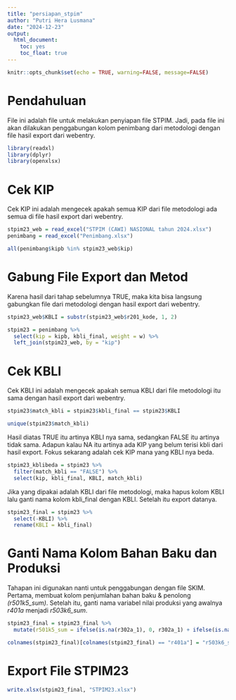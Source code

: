 ```yaml
---
title: "persiapan_stpim"
author: "Putri Hera Lusmana"
date: "2024-12-23"
output: 
  html_document:
    toc: yes
    toc_float: true
---
```


```r
knitr::opts_chunk$set(echo = TRUE, warning=FALSE, message=FALSE)
```

# Pendahuluan

File ini adalah file untuk melakukan penyiapan file STPIM. Jadi, pada file ini akan dilakukan penggabungan kolom penimbang dari metodologi dengan file hasil export dari webentry.

```r
library(readxl)
library(dplyr)
library(openxlsx)
```

# Cek KIP

Cek KIP ini adalah mengecek apakah semua KIP dari file metodologi ada semua di file hasil export dari webentry.

```r
stpim23_web = read_excel("STPIM (CAWI) NASIONAL tahun 2024.xlsx")
penimbang = read_excel("Penimbang.xlsx")
```

```r
all(penimbang$kipb %in% stpim23_web$kip)
```

# Gabung File Export dan Metod

Karena hasil dari tahap sebelumnya TRUE, maka kita bisa langsung gabungkan file dari metodologi dengan hasil export dari webentry.

```r
stpim23_web$KBLI = substr(stpim23_web$r201_kode, 1, 2)

stpim23 = penimbang %>%
  select(kip = kipb, kbli_final, weight = w) %>%
  left_join(stpim23_web, by = "kip")
```

# Cek KBLI

Cek KBLI ini adalah mengecek apakah semua KBLI dari file metodologi itu sama dengan hasil export dari webentry.

```r
stpim23$match_kbli = stpim23$kbli_final == stpim23$KBLI

unique(stpim23$match_kbli)
```

Hasil diatas TRUE itu artinya KBLI nya sama, sedangkan FALSE itu artinya tidak sama. Adapun kalau NA itu artinya ada KIP yang belum terisi kbli dari hasil export. Fokus sekarang adalah cek KIP mana yang KBLI nya beda.

```r
stpim23_kblibeda = stpim23 %>%
  filter(match_kbli == "FALSE") %>%
  select(kip, kbli_final, KBLI, match_kbli)
```

Jika yang dipakai adalah KBLI dari file metodologi, maka hapus kolom KBLI lalu ganti nama kolom kbli_final dengan KBLI. Setelah itu export datanya.

```r
stpim23_final = stpim23 %>%
  select(-KBLI) %>%
  rename(KBLI = kbli_final)
```

# Ganti Nama Kolom Bahan Baku dan Produksi

Tahapan ini digunakan nanti untuk penggabungan dengan file SKIM. Pertama, membuat kolom penjumlahan bahan baku & penolong *(r501k5_sum)*. Setelah itu, ganti nama variabel nilai produksi yang awalnya *r401a* menjadi *r503k6_sum*.

```r
stpim23_final = stpim23_final %>%
  mutate(r501k5_sum = ifelse(is.na(r302a_1), 0, r302a_1) + ifelse(is.na(r302b_1), 0, r302b_1))

colnames(stpim23_final)[colnames(stpim23_final) == "r401a"] = "r503k6_sum"
```

# Export File STPIM23

```r
write.xlsx(stpim23_final, "STPIM23.xlsx")
```


